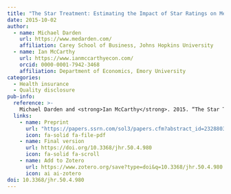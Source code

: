 ```yaml
---
title: "The Star Treatment: Estimating the Impact of Star Ratings on Medicare Advantage Enrollments"
date: 2015-10-02
author:
  - name: Michael Darden
    url: https://www.medarden.com/
    affiliation: Carey School of Business, Johns Hopkins University
  - name: Ian McCarthy
    url: https://www.ianmccarthyecon.com/
    orcid: 0000-0001-7942-3468
    affiliation: Department of Economics, Emory University
categories: 
  - Health insurance 
  - Quality disclosure
pub-info:
  reference: >-
    Michael Darden and <strong>Ian McCarthy</strong>. 2015. “The Star Treatment: Estimating the Impact of Star Ratings on Medicare Advantage Enrollments,” <em>Journal of Human Resources</em> 50(4):980-1008. doi: <a href="https://doi.org/10.3368/jhr.50.4.980"><code>10.3368/jhr.50.4.980</code></a>
  links:
    - name: Preprint
      url: "https://papers.ssrn.com/sol3/papers.cfm?abstract_id=2328803"
      icon: fa-solid fa-file-pdf
    - name: Final version
      url: https://doi.org/10.3368/jhr.50.4.980
      icon: fa-solid fa-scroll
    - name: Add to Zotero
      url: https://www.zotero.org/save?type=doi&q=10.3368/jhr.50.4.980
      icon: ai ai-zotero
doi: 10.3368/jhr.50.4.980
---
```


